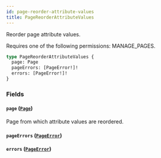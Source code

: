```yaml
---
id: page-reorder-attribute-values
title: PageReorderAttributeValues
---
```


Reorder page attribute values.

Requires one of the following permissions: MANAGE_PAGES.

```graphql
type PageReorderAttributeValues {
  page: Page
  pageErrors: [PageError!]!
  errors: [PageError!]!
}
```

### Fields

#### `page` ([`Page`](../../../developer/api-reference/objects/page))

Page from which attribute values are reordered.

#### `pageErrors` ([`PageError`](../../../developer/api-reference/objects/page-error))

#### `errors` ([`PageError`](../../../developer/api-reference/objects/page-error))

